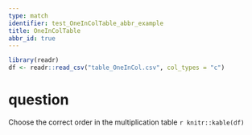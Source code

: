 ---
type: match
identifier: test_OneInColTable_abbr_example
title: OneInColTable
abbr_id: true
---

```{r setup, echo=FALSE, warning=FALSE}
library(readr)
df <- readr::read_csv("table_OneInCol.csv", col_types = "c")

```
# question
Choose the correct order in the multiplication table
`r knitr::kable(df)`
